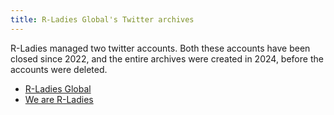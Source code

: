 ```yaml
---
title: R-Ladies Global's Twitter archives
---
```


R-Ladies managed two twitter accounts.
Both these accounts have been closed since 2022, and the entire archives were created in 2024, before the accounts were deleted.

- [R-Ladies Global](rladiesglobal/)
- [We are R-Ladies](wearerladies/)
